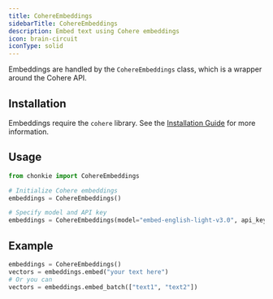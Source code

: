 ```yaml
---
title: CohereEmbeddings
sidebarTitle: CohereEmbeddings
description: Embed text using Cohere embeddings
icon: brain-circuit
iconType: solid
---
```


Embeddings are handled by the `CohereEmbeddings` class, which is a wrapper around the Cohere API.

## Installation

Embeddings require the `cohere` library. See the [Installation Guide](/python-sdk/getting-started/installation) for more information.

## Usage

```python
from chonkie import CohereEmbeddings

# Initialize Cohere embeddings
embeddings = CohereEmbeddings()

# Specify model and API key
embeddings = CohereEmbeddings(model="embed-english-light-v3.0", api_key="YOUR_API_KEY")
```

## Example

```python
embeddings = CohereEmbeddings()
vectors = embeddings.embed("your text here")
# Or you can
vectors = embeddings.embed_batch(["text1", "text2"])
```